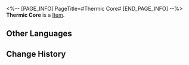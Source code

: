 <%-- [PAGE_INFO]
PageTitle=#Thermic Core#
[END_PAGE_INFO] --%>
{{Item Infobox
|title       = Thermic Core
|id          = 149959
|image       = Item Thermic Core.png
|type        = 
|invCategory = Missions
|rarity      = 1
|effect      = 
|description = Modified by Serval, the Silvermane Guards' Snowshine Lamps can now automatically transfer kindlings.
}}
'''Thermic Core''' is a [[Item]].

==Other Languages==
{{Other Languages
|en   = Thermic Core
|zhs  = 热能核心
|zht  = 熱能核心
|ja   = エネルギーコア
|ko   = 열에너지 코어
|es   = Núcleo térmico
|fr   = Noyau thermique
|ru   = Термоядро
|th   = แกนพลังงานความร้อน
|vi   = Lõi Nhiệt Năng
|de   = Thermischer Kern
|id   = Inti Termal
|pt   = Núcleo Térmico
}}

==Change History==
{{Change History|2.0}}
